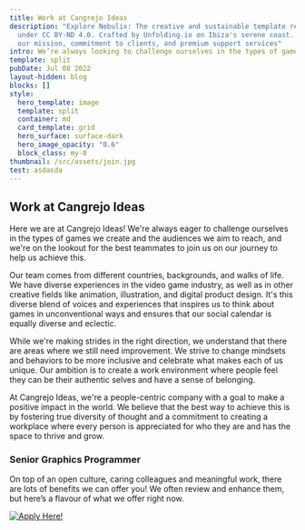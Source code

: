 ```yaml
---
title: Work at Cangrejo Ideas
description: "Explore Nebulix: The creative and sustainable template released
  under CC BY-ND 4.0. Crafted by Unfolding.io on Ibiza's serene coast. Discover
  our mission, commitment to clients, and premium support services"
intro: We’re always looking to challenge ourselves in the types of games we make and the audiences we want to reach, and we want the best team mates to join us on our journey to help us do this.
template: split
pubDate: Jul 08 2022
layout-hidden: blog
blocks: []
style:
  hero_template: image
  template: split
  container: md
  card_template: grid
  hero_surface: surface-dark
  hero_image_opacity: "0.6"
  block_class: my-0
thumbnail: /src/assets/join.jpg
test: asdasda
---
```



## Work at Cangrejo Ideas

Here we are at Cangrejo Ideas! We're always eager to challenge ourselves in the types of games we create and the audiences we aim to reach, and we're on the lookout for the best teammates to join us on our journey to help us achieve this.

Our team comes from different countries, backgrounds, and walks of life. We have diverse experiences in the video game industry, as well as in other creative fields like animation, illustration, and digital product design. It's this diverse blend of voices and experiences that inspires us to think about games in unconventional ways and ensures that our social calendar is equally diverse and eclectic.

While we're making strides in the right direction, we understand that there are areas where we still need improvement. We strive to change mindsets and behaviors to be more inclusive and celebrate what makes each of us unique. Our ambition is to create a work environment where people feel they can be their authentic selves and have a sense of belonging.

At Cangrejo Ideas, we're a people-centric company with a goal to make a positive impact in the world. We believe that the best way to achieve this is by fostering true diversity of thought and a commitment to creating a workplace where every person is appreciated for who they are and has the space to thrive and grow.

### Senior Graphics Programmer

On top of an open culture, caring colleagues and meaningful work, there are lots of benefits we can offer you! We often review and enhance them, but here’s a flavour of what we offer right now.

[![Apply Here!](/src/assets/button.svg)](https://app.netlify.com/start/deploy?repository=https://github.com/unfolding-io/nebulix#BLOG_SLUG=blog&PORTFOLIO_SLUG=work&SHOP_SLUG=shop&MENU_SLUG=menu&WEBSITE_LANGUAGE=en&CURRENCY=USD&UNITS=metric&NODE_VERSION=18)